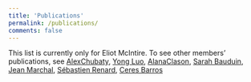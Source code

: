 ```yaml
---
title: 'Publications'
permalink: /publications/
comments: false
---
```


This list is currently only for Eliot McIntire.
To see other members' publications, see [Alex ](https://www.alexchubaty.com/publications.html)[Chubaty](https://www.alexchubaty.com/#publications), [Yong Luo](https://sites.google.com/a/lakeheadu.ca/yong-luo/publications), [Alana ](https://bvcentre.ca/people/bio/alana_clason/)[Clason](http://www.alanaclason.ca/publications.html), [Sarah Bauduin](https://www.researchgate.net/profile/Sarah_Bauduin/publications), [Jean Marchal](https://www.researchgate.net/profile/Jean_Marchal/publications), [Sébastien Renard](https://www.cef-cfr.ca/index.php?n=Membres.SebastienRenard), [Ceres Barros](https://ceresbarros.wordpress.com/publications/)

```{=html}
<script src="https://bibbase.org/show?bib=https%3A%2F%2Fapi.zotero.org%2Fusers%2F1482%2Fcollections%2FHKWRC5VM%2Fitems%3Fkey%3DL01f7EYtoVM7a0BZeSBan70l%26format%3Dbibtex%26limit%3D100&jsonp=1&theme=side&authorFirst=1"></script>
```
